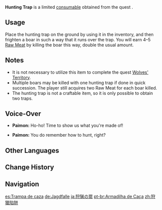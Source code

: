 {{Item Infobox
|id           = 100225
|image        = Item Hunting Trap.png
|type         = Consumables
|invCategory  = Precious Items
|description  = Used to trap beasts of a certain size. If you pay attention in the wilds to collect them, you can make one like this. Set one down, and then conceal it carefully.
|source1      = Obtained during [[Wolves' Territory]] (2x)
}}
'''Hunting Trap''' is a limited [[consumable]] obtained from the quest {{Quest|Wolves' Territory}}.

==Usage==
Place the hunting trap on the ground by using it in the inventory, and then frighten a boar in such a way that it runs over the trap. You will earn 4–5 [[Raw Meat]] by killing the boar this way, double the usual amount.

==Notes==
* It is not necessary to utilize this item to complete the quest [[Wolves' Territory]].
* Multiple boars may be killed with one hunting trap if done in quick succession. The player still acquires two Raw Meat for each boar killed.
* The hunting trap is not a craftable item, so it is only possible to obtain two traps.

==Voice-Over==
* {{A|Vo rzlq005 1 paimon 01.ogg}} '''Paimon:''' Ho-ho! Time to show us what you're made of!
* {{A|Vo rzlq005 1 paimon 02.ogg}} '''Paimon:''' You do remember how to hunt, right?

==Other Languages==
{{Other Languages
|en      = Hunting Trap
|zhs     = 狩猎陷阱
|zhs_rm  = Shòuliè Xiànjǐng
|zht     = 狩獵陷阱
|zht_rm  = Shòuliè Xiànjǐng
|zh_tl   = Hunting Trap
|ja      = 狩猟の罠
|ja_rm   = Shuryou no Wana
|ja_tl   = Hunting Trap
|ko      = 수렵 함정
|ko_tl   = Hunting Trap
|es      = Trampa de caza
|es_tl   = Hunting Trap
|fr      = Piège de chasse
|fr_tl   = Hunting Trap
|ru      = Охотничий капкан
|ru_tl   = Hunting Trap
|th      = Hunting Trap
|vi      = Bẫy Săn Bắt
|vi_tl   = 
|de      = Jagdfalle
|de_tl   = Hunting Trap
|id      = Perangkap Berburu
|id_tl   = Hunting Trap
|pt      = Armadilha de Caça
|pt_tl   = 
|tr      = Av Tuzağı
|tr_tl   = Hunting Trap
|it      = Trappola da caccia
|it_tl   = Hunting Trap
}}

==Change History==
{{Change History|1.0}}

==Navigation==
{{Precious Navbox|Item|state=collapsed}}
{{Exploration Navbox}}

[[es:Trampa de caza]]
[[de:Jagdfalle]]
[[ja:狩猟の罠]]
[[pt-br:Armadilha de Caça]]
[[zh:狩獵陷阱]]